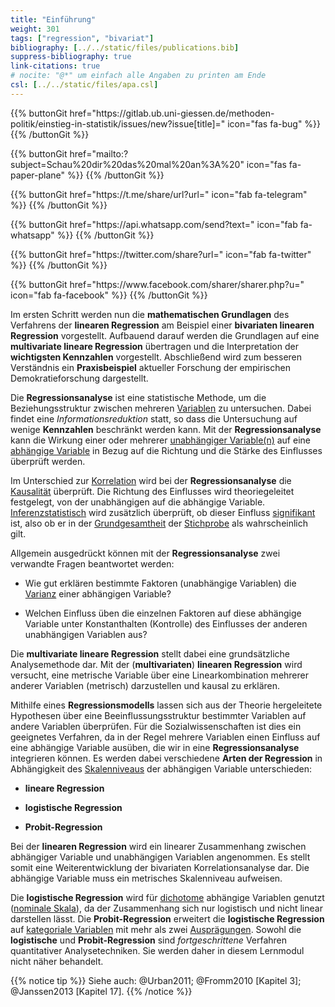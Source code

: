```yaml
---
title: "Einführung"
weight: 301
tags: ["regression", "bivariat"]
bibliography: [../../static/files/publications.bib]
suppress-bibliography: true
link-citations: true
# nocite: "@*" um einfach alle Angaben zu printen am Ende
csl: [../../static/files/apa.csl]
---
```


{{% buttonGit href=\"https\:\/\/gitlab.ub.uni-giessen.de\/methoden-politik\/einstieg-in-statistik\/issues\/new?issue[title]=\" icon=\"fas fa-bug\" %}} {{% /buttonGit %}} 

{{% buttonGit href=\"mailto\:?subject=Schau\%20dir\%20das\%20mal\%20an\%3A\%20\" icon=\"fas fa-paper-plane\" %}} {{% /buttonGit %}}

{{% buttonGit href=\"https\:\/\/t.me\/share\/url?url=\" icon=\"fab fa-telegram\" %}} {{% /buttonGit %}}

{{% buttonGit href=\"https\:\/\/api.whatsapp.com\/send?text=\" icon=\"fab fa-whatsapp\" %}} {{% /buttonGit %}}

{{% buttonGit href=\"https\:\/\/twitter.com\/share?url=\" icon=\"fab fa-twitter\" %}} {{% /buttonGit %}}

{{% buttonGit href=\"https\:\/\/www.facebook.com\/sharer\/sharer.php?u=\" icon=\"fab fa-facebook\" %}} {{% /buttonGit %}}

Im ersten Schritt werden nun die **mathematischen Grundlagen** des Verfahrens der **linearen Regression** am Beispiel einer **bivariaten linearen Regression** vorgestellt. Aufbauend darauf werden die Grundlagen auf eine **multivariate lineare Regression** übertragen und die Interpretation der **wichtigsten Kennzahlen** vorgestellt. Abschließend wird zum besseren Verständnis ein **Praxisbeispiel** aktueller Forschung der empirischen Demokratieforschung dargestellt.

Die **Regressionsanalyse** ist eine statistische Methode, um die Beziehungsstruktur zwischen mehreren [Variablen](../../glossar/variable/index.html) zu untersuchen. Dabei findet eine *Informationsreduktion* statt, so dass die Untersuchung auf wenige **Kennzahlen** beschränkt werden kann. Mit der **Regressionsanalyse** kann die Wirkung einer oder mehrerer [unabhängiger Variable(n)](../../glossar/unabhaengigevariable/index.html) auf eine [abhängige Variable](../../glossar/abhaengigevariable/index.html) in Bezug auf die Richtung und die Stärke des Einflusses überprüft werden.

Im Unterschied zur [Korrelation](../../glossar/korrelation/index.html) wird bei der **Regressionsanalyse** die [Kausalität](../../glossar/kausalitaet/index.html) überprüft. Die Richtung des Einflusses wird theoriegeleitet festgelegt, von der unabhängigen auf die abhängige Variable. [Inferenzstatistisch](../../glossar/inferenzstatistik/index.html) wird zusätzlich überprüft, ob dieser Einfluss [signifikant](../../glossar/signifikanztest/index.html) ist, also ob er in der [Grundgesamtheit](../../glossar/grundgesamtheit/index.html) der [Stichprobe](../../glossar/stichprobe/index.html) als wahrscheinlich gilt.

Allgemein ausgedrückt können mit der **Regressionsanalyse** zwei verwandte Fragen beantwortet werden:

- Wie gut erklären bestimmte Faktoren (unabhängige Variablen) die [Varianz](../../glossar/varianz/index.html) einer abhängigen Variable?

- Welchen Einfluss üben die einzelnen Faktoren auf diese abhängige Variable unter Konstanthalten (Kontrolle) des Einflusses der anderen unabhängigen Variablen aus?

Die **multivariate lineare Regression** stellt dabei eine grundsätzliche Analysemethode dar. Mit der (**multivariaten**) **linearen Regression** wird versucht, eine metrische Variable über eine Linearkombination mehrerer anderer Variablen (metrisch) darzustellen und kausal zu erklären.

Mithilfe eines **Regressionsmodells** lassen sich aus der Theorie hergeleitete Hypothesen über eine Beeinflussungsstruktur bestimmter Variablen auf andere Variablen überprüfen. Für die Sozialwissenschaften ist dies ein geeignetes Verfahren, da in der Regel mehrere Variablen einen Einfluss auf eine abhängige Variable ausüben, die wir in eine **Regressionsanalyse** integrieren können. Es werden dabei verschiedene **Arten der Regression** in Abhängigkeit des [Skalenniveaus](../../glossar/skalenniveau/index.html) der abhängigen Variable unterschieden:

- **lineare Regression**

- **logistische Regression**

- **Probit-Regression**

Bei der **linearen Regression** wird ein linearer Zusammenhang zwischen abhängiger Variable und unabhängigen Variablen angenommen. Es stellt somit eine Weiterentwicklung der bivariaten Korrelationsanalyse dar. Die abhängige Variable muss ein metrisches Skalenniveau aufweisen.

Die **logistische Regression** wird für [dichotome](../../glossar/dichotom/index.html) abhängige Variablen genutzt ([nominale Skala](../../glossar/nominalskala/index.html)), da der Zusammenhang sich nur logistisch und nicht linear darstellen lässt. Die **Probit-Regression** erweitert die **logistische Regression** auf [kategoriale Variablen](../../glossar/kategorialesskalenniveau/indexhtml) mit mehr als zwei [Ausprägungen](../../glossar/merkmalsauspraegung/index.html). Sowohl die **logistische** und **Probit-Regression** sind *fortgeschrittene* Verfahren quantitativer Analysetechniken. Sie werden daher in diesem Lernmodul nicht näher behandelt.

{{% notice tip %}}
Siehe auch: @Urban2011; @Fromm2010 [Kapitel 3]; @Janssen2013 [Kapitel 17].
{{% /notice %}}